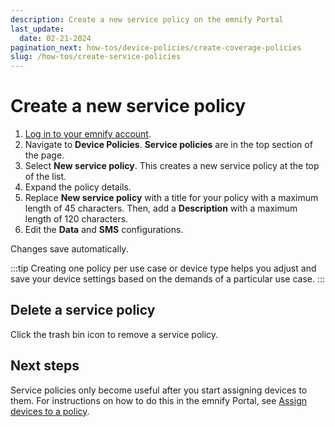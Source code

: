 ```yaml
---
description: Create a new service policy on the emnify Portal
last_update:
  date: 02-21-2024
pagination_next: how-tos/device-policies/create-coverage-policies
slug: /how-tos/create-service-policies
---
```


# Create a new service policy

1. [Log in to your emnify account](https://portal.emnify.com/sign).
1. Navigate to **Device Policies**.
  **Service policies** are in the top section of the page.
1. Select **New service policy**.
  This creates a new service policy at the top of the list.
1. Expand the policy details.
1. Replace **New service policy** with a title for your policy with a maximum length of 45 characters.
  Then, add a **Description** with a maximum length of 120 characters. 
1. Edit the **Data** and **SMS** configurations.

Changes save automatically.

:::tip
Creating one policy per use case or device type helps you adjust and save your device settings based on the demands of a particular use case.
:::

## Delete a service policy

Click the trash bin icon to remove a service policy.

## Next steps

Service policies only become useful after you start assigning devices to them.
For instructions on how to do this in the emnify Portal, see [Assign devices to a policy](/how-tos/assign-devices-to-policies).
